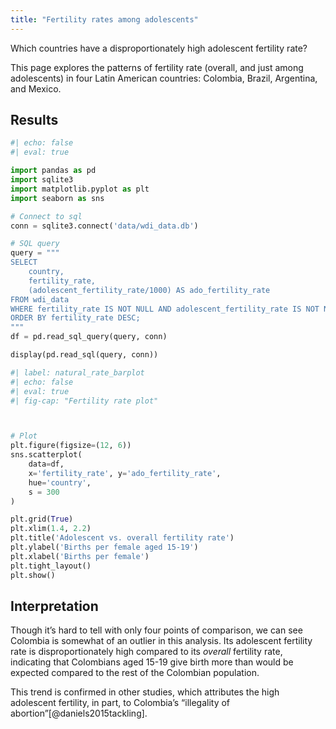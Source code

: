 ```yaml
---
title: "Fertility rates among adolescents"
---
```


Which countries have a disproportionately high adolescent fertility rate?

This page explores the patterns of fertility rate (overall, and just among adolescents) in four Latin American countries: Colombia, Brazil, Argentina, and Mexico.

## Results 
```python
#| echo: false
#| eval: true

import pandas as pd
import sqlite3
import matplotlib.pyplot as plt
import seaborn as sns

# Connect to sql
conn = sqlite3.connect('data/wdi_data.db')  

# SQL query
query = """
SELECT 
    country,
    fertility_rate,
    (adolescent_fertility_rate/1000) AS ado_fertility_rate
FROM wdi_data
WHERE fertility_rate IS NOT NULL AND adolescent_fertility_rate IS NOT NULL
ORDER BY fertility_rate DESC;
"""
df = pd.read_sql_query(query, conn)

display(pd.read_sql(query, conn))

```

```python
#| label: natural_rate_barplot
#| echo: false
#| eval: true
#| fig-cap: "Fertility rate plot"



# Plot
plt.figure(figsize=(12, 6))
sns.scatterplot(
    data=df, 
    x='fertility_rate', y='ado_fertility_rate', 
    hue='country',
    s = 300
)

plt.grid(True)
plt.xlim(1.4, 2.2)
plt.title('Adolescent vs. overall fertility rate')
plt.ylabel('Births per female aged 15-19')
plt.xlabel('Births per female')
plt.tight_layout()
plt.show()

```

## Interpretation 
Though it's hard to tell with only four points of comparison, we can see Colombia is somewhat of an outlier in this analysis. Its adolescent fertility rate is disproportionately high compared to its *overall* fertility rate, indicating that Colombians aged 15-19 give birth more than would be expected compared to the rest of the Colombian population.

This trend is confirmed in other studies, which attributes the high adolescent fertility, in part, to Colombia's "illegality of abortion"[@daniels2015tackling].